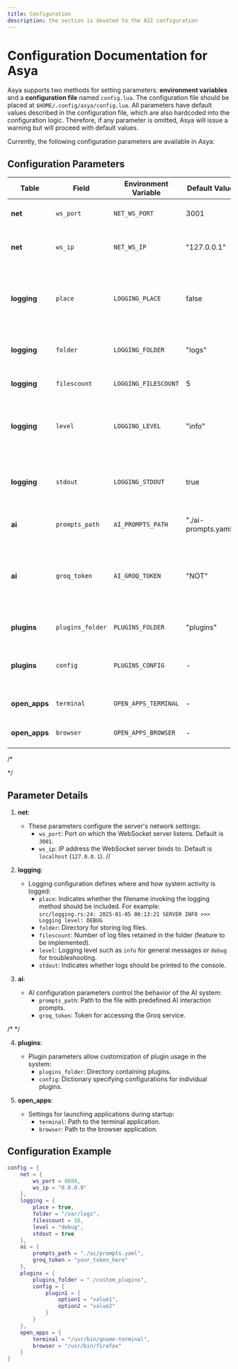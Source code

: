 ```yaml
---
title: Configuration
description: the section is devoted to the ASI configuration
---
```


# Configuration Documentation for Asya

Asya supports two methods for setting parameters: **environment variables** and a **configuration file** named `config.lua`. The configuration file should be placed at `$HOME/.config/asya/config.lua`. All parameters have default values described in the configuration file, which are also hardcoded into the configuration logic. Therefore, if any parameter is omitted, Asya will issue a warning but will proceed with default values.

Currently, the following configuration parameters are available in Asya:

## Configuration Parameters

| Table         | Field              | Environment Variable | Default Value            | Description |
|---------------|--------------------|----------------------|--------------------------|-------------|
| **net**       | `ws_port`          | `NET_WS_PORT`        | 3001                     | Port for the WebSocket server. |
| **net**       | `ws_ip`            | `NET_WS_IP`          | "127.0.0.1"              | IP address for the WebSocket server. |
| **logging**   | `place`            | `LOGGING_PLACE`      | false                    | Flag to include the filename where the logging method was invoked. |
| **logging**   | `folder`           | `LOGGING_FOLDER`     | "logs"                   | Directory where logs will be stored. |
| **logging**   | `filescount`       | `LOGGING_FILESCOUNT` | 5                        | Number of log files to retain. |
| **logging**   | `level`            | `LOGGING_LEVEL`      | "info"                   | Logging level (e.g., "debug", "info", "warn", "error"). |
| **logging**   | `stdout`           | `LOGGING_STDOUT`     | true                     | Flag to enable logging output to the console (stdout). |
| **ai**        | `prompts_path`     | `AI_PROMPTS_PATH`    | "./ai-prompts.yaml"      | Path to the AI prompts file. |
| **ai**        | `groq_token`       | `AI_GROQ_TOKEN`      | "NOT"                    | Token for accessing the Groq API (command recognition and response generation). |
| **plugins**   | `plugins_folder`   | `PLUGINS_FOLDER`     | "plugins"                | Directory containing plugins. |
| **plugins**   | `config`           | `PLUGINS_CONFIG`     | -                        | Plugin configuration represented as a dictionary. |
| **open_apps** | `terminal`         | `OPEN_APPS_TERMINAL` | -                        | Path to the terminal to be opened. |
| **open_apps** | `browser`          | `OPEN_APPS_BROWSER`  | -                        | Path to the browser to be opened. |

/*
<!-- | **ai**        | `recognize_method` | `AI_RECOGNIZE_METHOD`| `Groq`                    | Input recognition method. Possible values: `Groq`, `AltaS`, `None`. | -->
<!-- | **ai**        | `alta_s_addr`      | `AI_ALTA_S_ADDR`     | -                         | Address for the AltaS model. | -->
<!-- | **ai**        | `autolaunch_alta_s`| `AI_AUTOLAUNCH_ALTAS`| false                     | Flag to auto-launch the AltaS model. | -->
<!-- | **ai**        | `alta_s_path`      | `AI_ALTA_S_PATH`     | -                         | Path to the AltaS model file for auto-launching. | -->
*/

## Parameter Details

1. **net**:
   - These parameters configure the server's network settings:
     - `ws_port`: Port on which the WebSocket server listens. Default is `3001`.
     - `ws_ip`: IP address the WebSocket server binds to. Default is `localhost` (`127.0.0.1`).
     /*<!-- - `proxy_addr`: Proxy address (to be implemented in the future). -->*/

2. **logging**:
   - Logging configuration defines where and how system activity is logged:
     - `place`: Indicates whether the filename invoking the logging method should be included. For example:  
       ```src/logging.rs:24: 2025-01-05 00:13:21 SERVER INFO >>> Logging level: DEBUG```
     - `folder`: Directory for storing log files.
     - `filescount`: Number of log files retained in the folder (feature to be implemented).
     - `level`: Logging level such as `info` for general messages or `debug` for troubleshooting.
     - `stdout`: Indicates whether logs should be printed to the console.

3. **ai**:
   - AI configuration parameters control the behavior of the AI system:
     - `prompts_path`: Path to the file with predefined AI interaction prompts.
     - `groq_token`: Token for accessing the Groq service.

/*
     <!-- - `recognize_method`: Input recognition method, which can be set to `Groq`, `AltaS`, or disabled (`None`). -->
     <!-- - `alta_s_addr`: Address where the AltaS model is hosted. -->
     <!-- - `autolaunch_alta_s`: Flag to automatically launch the AltaS model. -->
     <!-- - `alta_s_path`: Path to the AltaS model file for automatic launching. -->
*/

4. **plugins**:
   - Plugin parameters allow customization of plugin usage in the system:
     - `plugins_folder`: Directory containing plugins.
     - `config`: Dictionary specifying configurations for individual plugins.

5. **open_apps**:
   - Settings for launching applications during startup:
     - `terminal`: Path to the terminal application.
     - `browser`: Path to the browser application.

## Configuration Example

```lua
config = {
    net = {
        ws_port = 8080,
        ws_ip = "0.0.0.0"
    },
    logging = {
        place = true,
        folder = "/var/logs",
        filescount = 10,
        level = "debug",
        stdout = true
    },
    ai = {
        prompts_path = "./ai/prompts.yaml",
        groq_token = "your_token_here"
    },
    plugins = {
        plugins_folder = "./custom_plugins",
        config = {
            plugin1 = {
                option1 = "value1",
                option2 = "value2"
            }
        }
    },
    open_apps = {
        terminal = "/usr/bin/gnome-terminal",
        browser = "/usr/bin/firefox"
    }
}
```